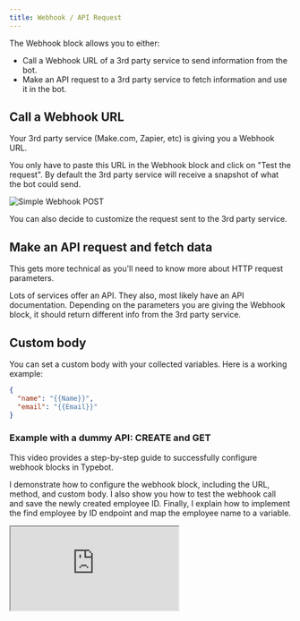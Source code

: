 ```yaml
---
title: Webhook / API Request
---
```


The Webhook block allows you to either:

- Call a Webhook URL of a 3rd party service to send information from the bot.
- Make an API request to a 3rd party service to fetch information and use it in the bot.

## Call a Webhook URL

Your 3rd party service (Make.com, Zapier, etc) is giving you a Webhook URL.

You only have to paste this URL in the Webhook block and click on "Test the request". By default the 3rd party service will receive a snapshot of what the bot could send.

<Frame>
  <img
    src="/images/blocks/integrations/webhook/simple-post.png"
    alt="Simple Webhook POST"
  />
</Frame>

You can also decide to customize the request sent to the 3rd party service.

## Make an API request and fetch data

This gets more technical as you'll need to know more about HTTP request parameters.

Lots of services offer an API. They also, most likely have an API documentation. Depending on the parameters you are giving the Webhook block, it should return different info from the 3rd party service.

## Custom body

You can set a custom body with your collected variables. Here is a working example:

```json
{
  "name": "{{Name}}",
  "email": "{{Email}}"
}
```

### Example with a dummy API: CREATE and GET

This video provides a step-by-step guide to successfully configure webhook blocks in Typebot.

I demonstrate how to configure the webhook block, including the URL, method, and custom body. I also show you how to test the webhook call and save the newly created employee ID. Finally, I explain how to implement the find employee by ID endpoint and map the employee name to a variable.

<div
  style={{
    position: 'relative',
    paddingBottom: '64.5933014354067%',
    height: 0,
  }}
>
  <iframe
    src="https://www.loom.com/embed/d9aef6a37e0c43759b31be7d69c4dd6d?sid=2a24096c-9e2a-48da-aa2a-61a89877afe7"
    allowFullScreen
    style={{
      position: 'absolute',
      top: 0,
      left: 0,
      width: '100%',
      height: '100%',
    }}
  />
</div>

### Example: fetch movie information

Let's create a bot that ask for a movie and retrieve its informations (By sending an HTTP request to the [OMDB API](http://www.omdbapi.com/)).

From the documentation, I know that by calling this specific URL: http://www.omdbapi.com/?t=Star%20Wars&apikey=1eb4670b, it will search for "Star Wars" movie information and return JSON data.

What I need in my case is instead of inserting "Star Wars", I'd like to insert a Typebot variable:

<Frame>
  <img
    src="/images/blocks/integrations/webhook/variable-url.png"
    alt="Variable in URL"
  />
</Frame>

Then, we can set a test value for our variable (it will replace the variable with this value only for the "Test the request" button):

<Frame style={{ maxWidth: '300px' }}>
  <img
    src="/images/blocks/integrations/webhook/variable-test-value.png"
    alt="Variable test values"
  />
</Frame>

Hit the "Test the request" button and then we can save the result in multiple variables:

<Frame style={{ maxWidth: '400px' }}>
  <img
    src="/images/blocks/integrations/webhook/save-in-variable.png"
    alt="Test request"
  />
</Frame>

Then we can use these variables to display dynamic content in the next bubbles:

<Frame>
  <img src="/images/blocks/integrations/webhook/preview.png" alt="Preview" />
</Frame>

Possibilities are endless when it comes to API calls, you can litteraly call any API and fetch any data you want.

Feel free to ask the [community](https://typebot.io/discord) for help if you struggle setting up a Webhook block.

## Troubleshooting

The Webhook block request fail or didn't seem to trigger? Make sure to check the [logs](/results/overview#logs). If you still can't figure out what went wrong, shoot me a message using the chat button directly in the tool 👍
